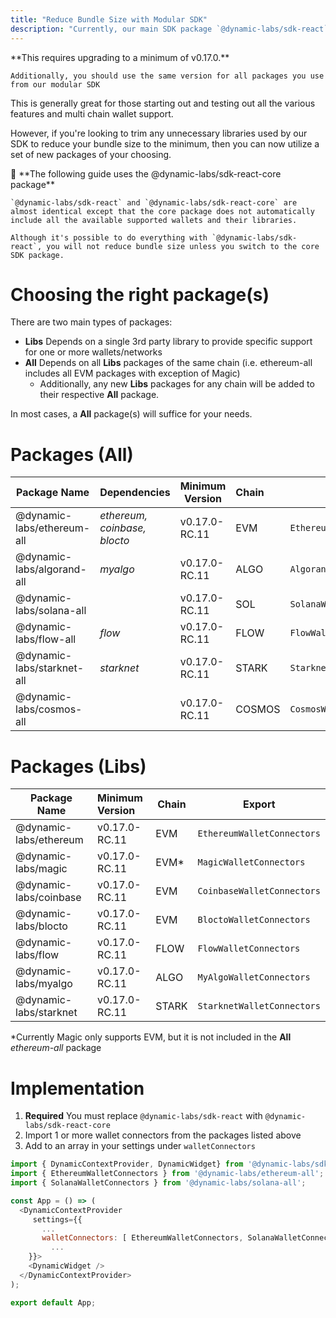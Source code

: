 ```yaml
---
title: "Reduce Bundle Size with Modular SDK"
description: "Currently, our main SDK package `@dynamic-labs/sdk-react` is a one-size-fits-all package that bundles all our features and wallet support."
---
```


<Warning>
    **This requires upgrading to a minimum of v0.17.0.**

    Additionally, you should use the same version for all packages you use from our modular SDK

</Warning>

This is generally great for those starting out and testing out all the various features and multi chain wallet support.

However, if you're looking to trim any unnecessary libraries used by our SDK to reduce your bundle size to the minimum, then you can now utilize a set of new packages of your choosing.

<Note>
    📘 **The following guide uses the @dynamic-labs/sdk-react-core package**

    `@dynamic-labs/sdk-react` and `@dynamic-labs/sdk-react-core` are almost identical except that the core package does not automatically include all the available supported wallets and their libraries.

    Although it's possible to do everything with `@dynamic-labs/sdk-react`, you will not reduce bundle size unless you switch to the core SDK package.

</Note>

# Choosing the right package(s)

There are two main types of packages:

- **Libs** Depends on a single 3rd party library to provide specific support for one or more wallets/networks
- **All** Depends on all **Libs** packages of the same chain (i.e. ethereum-all includes all EVM packages with exception of Magic)
  - Additionally, any new **Libs** packages for any chain will be added to their respective **All** package.

In most cases, a **All** package(s) will suffice for your needs.

# Packages (All)

| Package Name               | Dependencies                 | Minimum Version | Chain  | Export                     |
| -------------------------- | ---------------------------- | --------------- | :----- | -------------------------- |
| @dynamic-labs/ethereum-all | _ethereum, coinbase, blocto_ | v0.17.0-RC.11   | EVM    | `EthereumWalletConnectors` |
| @dynamic-labs/algorand-all | _myalgo_                     | v0.17.0-RC.11   | ALGO   | `AlgorandWalletConnectors` |
| @dynamic-labs/solana-all   |                              | v0.17.0-RC.11   | SOL    | `SolanaWalletConnectors`   |
| @dynamic-labs/flow-all     | _flow_                       | v0.17.0-RC.11   | FLOW   | `FlowWalletConnectors`     |
| @dynamic-labs/starknet-all | _starknet_                   | v0.17.0-RC.11   | STARK  | `StarknetWalletConnectors` |
| @dynamic-labs/cosmos-all   |                              | v0.17.0-RC.11   | COSMOS | `CosmosWalletConnectors`   |

# Packages (Libs)

| Package Name           | Minimum Version | Chain | Export                     |
| ---------------------- | :-------------- | ----- | -------------------------- |
| @dynamic-labs/ethereum | v0.17.0-RC.11   | EVM   | `EthereumWalletConnectors` |
| @dynamic-labs/magic    | v0.17.0-RC.11   | EVM\* | `MagicWalletConnectors`    |
| @dynamic-labs/coinbase | v0.17.0-RC.11   | EVM   | `CoinbaseWalletConnectors` |
| @dynamic-labs/blocto   | v0.17.0-RC.11   | EVM   | `BloctoWalletConnectors`   |
| @dynamic-labs/flow     | v0.17.0-RC.11   | FLOW  | `FlowWalletConnectors`     |
| @dynamic-labs/myalgo   | v0.17.0-RC.11   | ALGO  | `MyAlgoWalletConnectors`   |
| @dynamic-labs/starknet | v0.17.0-RC.11   | STARK | `StarknetWalletConnectors` |

\*Currently Magic only supports EVM, but it is not included in the **All** _ethereum-all_ package

# Implementation

1. **Required** You must replace `@dynamic-labs/sdk-react` with `@dynamic-labs/sdk-react-core`
2. Import 1 or more wallet connectors from the packages listed above
3. Add to an array in your settings under `walletConnectors`

```javascript javascript
import { DynamicContextProvider, DynamicWidget} from '@dynamic-labs/sdk-react-core';
import { EthereumWalletConnectors } from '@dynamic-labs/ethereum-all';
import { SolanaWalletConnectors } from '@dynamic-labs/solana-all';

const App = () => (
  <DynamicContextProvider
     settings={{
       ...
       walletConnectors: [ EthereumWalletConnectors, SolanaWalletConnectors ],
  		 ...
    }}>
    <DynamicWidget />
  </DynamicContextProvider>
);

export default App;
```
